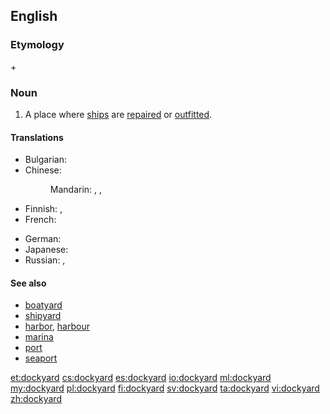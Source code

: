 ==English==

===Etymology===
{{term|dock}} + {{term|yard}}

===Noun===
{{en-noun}}

# A place where [[ship]]s are [[repair|repaired]] or [[outfit|outfitted]].

====Translations====
{{trans-top|ship repair place}}
* Bulgarian: {{t|bg|корабостроителница|f|tr=korabostroítelnica}}
* Chinese:
*: Mandarin: {{t|zh|船廠|sc=Hani}}, {{t|zh|船厂|tr=chuánchǎng|sc=Hani}}, {{t|zh|造船所|tr=zàochuánsuǒ|sc=Hani}}
* Finnish: {{t|fi|telakka}}, {{t|fi|huoltotelakka}}
* French: {{t|fr|chantier naval|m}}
{{trans-mid}}
* German: {{t|de|Werft|f}}
* Japanese: {{t|ja|造船所|tr=ぞうせんじょ, zōsensho|sc=Jpan}}
* Russian: {{t|ru|судоремонтный завод|m|tr=sudoremóntnyj zavód|sc=Cyrl}}, {{qualifier|судостроительная}} {{t+|ru|верфь|f|tr=verfʹ|sc=Cyrl}}
{{trans-bottom}}

====See also====
* [[boatyard]]
* [[shipyard]]
* [[harbor]], [[harbour]]
* [[marina]]
* [[port]]
* [[seaport]]

[[et:dockyard]]
[[cs:dockyard]]
[[es:dockyard]]
[[io:dockyard]]
[[ml:dockyard]]
[[my:dockyard]]
[[pl:dockyard]]
[[fi:dockyard]]
[[sv:dockyard]]
[[ta:dockyard]]
[[vi:dockyard]]
[[zh:dockyard]]